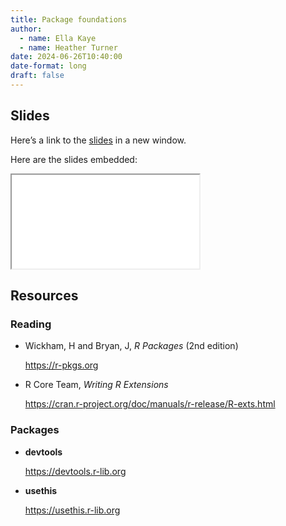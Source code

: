 ```yaml
---
title: Package foundations
author: 
  - name: Ella Kaye
  - name: Heather Turner
date: 2024-06-26T10:40:00
date-format: long
draft: false
---
```


## Slides

Here's a link to the [slides](/slides/02-package-foundations/index.qmd){target="_blank"} in a new window. 

Here are the slides embedded:

<iframe class="slide-deck ar16x9" src="/slides/02-package-foundations/index.html" title="02-package-foundations slides">
</iframe>

## Resources

### Reading

- Wickham, H and Bryan, J, _R Packages_ (2nd edition)

  <https://r-pkgs.org>

- R Core Team, _Writing R Extensions_

  <https://cran.r-project.org/doc/manuals/r-release/R-exts.html>

### Packages

- **devtools**

  <https://devtools.r-lib.org>
  
- **usethis**

  <https://usethis.r-lib.org>
